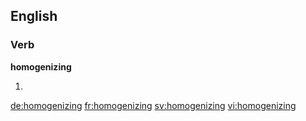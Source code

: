 ==English==

===Verb===
'''homogenizing'''

# {{present participle of|homogenize}}

[[de:homogenizing]]
[[fr:homogenizing]]
[[sv:homogenizing]]
[[vi:homogenizing]]